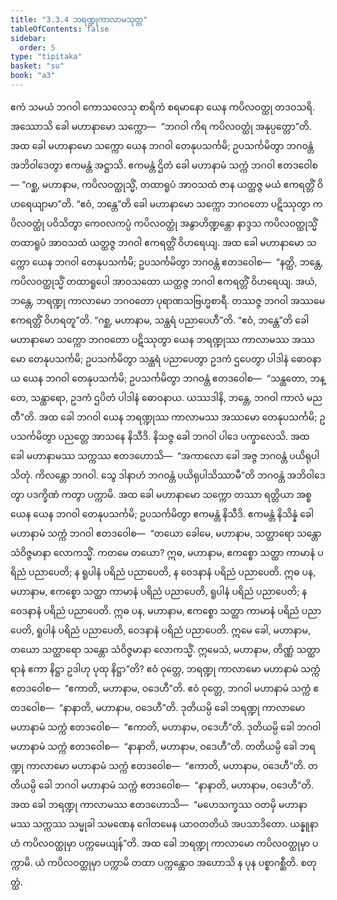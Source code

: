 ```yaml
---
title: "3.3.4 ဘရဏ္ဍုကာလာမသုတ္တ"
tableOfContents: false
sidebar:
  order: 5
type: "tipitaka"
basket: "su"
book: "a3"
---
```



<DynamicBreadcrumb />

<Division number="127" book="a3">

<Paragraph number="974" book="a3">
ဧကံ သမယံ ဘဂဝါ ကောသလေသု စာရိကံ စရမာနော ယေန ကပိလဝတ္ထု တဒဝသရိ. အဿောသိ ခေါ မဟာနာမော သက္ကော—  “ဘဂဝါ ကိရ ကပိလဝတ္ထုံ အနုပ္ပတ္တော”တိ. အထ ခေါ မဟာနာမော သက္ကော ယေန ဘဂဝါ တေနုပသင်္ကမိ; ဥပသင်္ကမိတွာ ဘဂဝန္တံ အဘိဝါဒေတွာ ဧကမန္တံ အဋ္ဌာသိ. ဧကမန္တံ ဌိတံ ခေါ မဟာနာမံ သက္ကံ ဘဂဝါ ဧတဒဝေါစ—
</Paragraph>

<Paragraph number="975" book="a3">
“ဂစ္ဆ, မဟာနာမ, ကပိလဝတ္ထုသ္မိံ, တထာရူပံ အာဝသထံ ဇာန ယတ္ထဇ္ဇ မယံ ဧကရတ္တိံ ဝိဟရေယျာမာ”တိ. “ဧဝံ, ဘန္တေ”တိ ခေါ မဟာနာမော သက္ကော ဘဂဝတော ပဋိဿုတွာ ကပိလဝတ္ထုံ ပဝိသိတွာ ကေဝလကပ္ပံ ကပိလဝတ္ထုံ အနွာဟိဏ္ဍန္တော နာဒ္ဒသ ကပိလဝတ္ထုသ္မိံ တထာရူပံ အာဝသထံ ယတ္ထဇ္ဇ ဘဂဝါ ဧကရတ္တိံ ဝိဟရေယျ.
</Paragraph>

<Paragraph number="976" book="a3">
အထ ခေါ မဟာနာမော သက္ကော ယေန ဘဂဝါ တေနုပသင်္ကမိ; ဥပသင်္ကမိတွာ ဘဂဝန္တံ ဧတဒဝေါစ—  “နတ္ထိ, ဘန္တေ, ကပိလဝတ္ထုသ္မိံ တထာရူပေါ အာဝသထော ယတ္ထဇ္ဇ ဘဂဝါ ဧကရတ္တိံ ဝိဟရေယျ. အယံ, ဘန္တေ, ဘရဏ္ဍု ကာလာမော ဘဂဝတော ပုရာဏသဗြဟ္မစာရီ. တဿဇ္ဇ ဘဂဝါ အဿမေ ဧကရတ္တိံ ဝိဟရတူ”တိ. “ဂစ္ဆ, မဟာနာမ, သန္ထရံ ပညာပေဟီ”တိ. “ဧဝံ, ဘန္တေ”တိ ခေါ မဟာနာမော သက္ကော ဘဂဝတော ပဋိဿုတွာ ယေန ဘရဏ္ဍုဿ ကာလာမဿ အဿမော တေနုပသင်္ကမိ; ဥပသင်္ကမိတွာ သန္ထရံ ပညာပေတွာ ဥဒကံ ဌပေတွာ ပါဒါနံ ဓောဝနာယ ယေန ဘဂဝါ တေနုပသင်္ကမိ; ဥပသင်္ကမိတွာ ဘဂဝန္တံ ဧတဒဝေါစ—  “သန္ထတော, ဘန္တေ, သန္ထာရော, ဥဒကံ ဌပိတံ ပါဒါနံ ဓောဝနာယ. ယဿဒါနိ, ဘန္တေ, ဘဂဝါ ကာလံ မညတီ”တိ.
</Paragraph>

<Paragraph number="977" book="a3">
အထ ခေါ ဘဂဝါ ယေန ဘရဏ္ဍုဿ ကာလာမဿ အဿမော တေနုပသင်္ကမိ; ဥပသင်္ကမိတွာ ပညတ္တေ အာသနေ နိသီဒိ. နိသဇ္ဇ ခေါ ဘဂဝါ ပါဒေ ပက္ခာလေသိ. အထ ခေါ မဟာနာမဿ သက္ကဿ ဧတဒဟောသိ—  “အကာလော ခေါ အဇ္ဇ ဘဂဝန္တံ ပယိရုပါသိတုံ. ကိလန္တော ဘဂဝါ. သွေ ဒါနာဟံ ဘဂဝန္တံ ပယိရုပါသိဿာမီ”တိ ဘဂဝန္တံ အဘိဝါဒေတွာ ပဒက္ခိဏံ ကတွာ ပက္ကာမိ.
</Paragraph>

<Paragraph number="978" book="a3">
အထ ခေါ မဟာနာမော သက္ကော တဿာ ရတ္တိယာ အစ္စယေန ယေန ဘဂဝါ တေနုပသင်္ကမိ; ဥပသင်္ကမိတွာ ဧကမန္တံ နိသီဒိ. ဧကမန္တံ နိသိန္နံ ခေါ မဟာနာမံ သက္ကံ ဘဂဝါ ဧတဒဝေါစ—  “တယော ခေါမေ, မဟာနာမ, သတ္ထာရော သန္တော သံဝိဇ္ဇမာနာ လောကသ္မိံ. ကတမေ တယော? ဣဓ, မဟာနာမ, ဧကစ္စော သတ္ထာ ကာမာနံ ပရိညံ ပညာပေတိ; န ရူပါနံ ပရိညံ ပညာပေတိ, န ဝေဒနာနံ ပရိညံ ပညာပေတိ. ဣဓ ပန, မဟာနာမ, ဧကစ္စော သတ္ထာ ကာမာနံ ပရိညံ ပညာပေတိ, ရူပါနံ ပရိညံ ပညာပေတိ; န ဝေဒနာနံ ပရိညံ ပညာပေတိ. ဣဓ ပန, မဟာနာမ, ဧကစ္စော သတ္ထာ ကာမာနံ ပရိညံ ပညာပေတိ, ရူပါနံ ပရိညံ ပညာပေတိ, ဝေဒနာနံ ပရိညံ ပညာပေတိ. ဣမေ ခေါ, မဟာနာမ, တယော သတ္ထာရော သန္တော သံဝိဇ္ဇမာနာ လောကသ္မိံ. ဣမေသံ, မဟာနာမ, တိဏ္ဏံ သတ္ထာရာနံ ဧကာ နိဋ္ဌာ ဥဒါဟု ပုထု နိဋ္ဌာ”တိ?
</Paragraph>

<Paragraph number="979" book="a3">
ဧဝံ ဝုတ္တေ, ဘရဏ္ဍု ကာလာမော မဟာနာမံ သက္ကံ ဧတဒဝေါစ—  “ဧကာတိ, မဟာနာမ, ဝဒေဟီ”တိ. ဧဝံ ဝုတ္တေ, ဘဂဝါ မဟာနာမံ သက္ကံ ဧတဒဝေါစ—  “နာနာတိ, မဟာနာမ, ဝဒေဟီ”တိ. ဒုတိယမ္ပိ ခေါ ဘရဏ္ဍု ကာလာမော မဟာနာမံ သက္ကံ ဧတဒဝေါစ—  “ဧကာတိ, မဟာနာမ, ဝဒေဟီ”တိ. ဒုတိယမ္ပိ ခေါ ဘဂဝါ မဟာနာမံ သက္ကံ ဧတဒဝေါစ—  “နာနာတိ, မဟာနာမ, ဝဒေဟီ”တိ. တတိယမ္ပိ ခေါ ဘရဏ္ဍု ကာလာမော မဟာနာမံ သက္ကံ ဧတဒဝေါစ—  “ဧကာတိ, မဟာနာမ, ဝဒေဟီ”တိ. တတိယမ္ပိ ခေါ ဘဂဝါ မဟာနာမံ သက္ကံ ဧတဒဝေါစ—  “နာနာတိ, မဟာနာမ, ဝဒေဟီ”တိ.
</Paragraph>

<Paragraph number="980" book="a3">
အထ ခေါ ဘရဏ္ဍု ကာလာမဿ ဧတဒဟောသိ—  “မဟေသက္ခဿ ဝတမှိ မဟာနာမဿ သက္ကဿ သမ္မုခါ သမဏေန ဂေါတမေန ယာဝတတိယံ အပသာဒိတော. ယန္နူနာဟံ ကပိလဝတ္ထုမှာ ပက္ကမေယျန်”တိ. အထ ခေါ ဘရဏ္ဍု ကာလာမော ကပိလဝတ္ထုမှာ ပက္ကာမိ. ယံ ကပိလဝတ္ထုမှာ ပက္ကာမိ တထာ ပက္ကန္တောဝ အဟောသိ န ပုန ပစ္စာဂစ္ဆီတိ.

</Paragraph>
</Division>

<Paragraph number="981" type="center" book="a3">
စတုတ္ထံ.
</Paragraph>